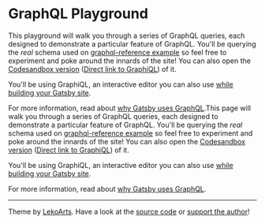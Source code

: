 # GraphQL Playground

This playground will walk you through a series of GraphQL queries, each designed to demonstrate a particular feature of GraphQL. You'll be querying the _real_ schema used on [graphql-reference example](https://github.com/gatsbyjs/gatsby/tree/master/examples/graphql-reference) so feel free to experiment and poke around the innards of the site! You can also open the [Codesandbox version](https://codesandbox.io/s/github/gatsbyjs/gatsby/tree/master/examples/graphql-reference) ([Direct link to GraphiQL](https://711808k40x.sse.codesandbox.io/___graphql)) of it.

You'll be using GraphiQL, an interactive editor you can also use [while building your Gatsby site](https://gatsbyjs.org/tutorial/part-five/#introducing-graphiql).

For more information, read about [why Gatsby uses GraphQL](https://gatsbyjs.org/docs/why-gatsby-uses-graphql/).This page will walk you through a series of GraphQL queries, each designed to demonstrate a particular feature of GraphQL. You'll be querying the _real_ schema used on [graphql-reference example](https://github.com/gatsbyjs/gatsby/tree/master/examples/graphql-reference) so feel free to experiment and poke around the innards of the site! You can also open the [Codesandbox version](https://codesandbox.io/s/github/gatsbyjs/gatsby/tree/master/examples/graphql-reference) ([Direct link to GraphiQL](https://711808k40x.sse.codesandbox.io/___graphql)) of it.

You'll be using GraphiQL, an interactive editor you can also use [while building your Gatsby site](https://gatsbyjs.org/tutorial/part-five/#introducing-graphiql).

For more information, read about [why Gatsby uses GraphQL](https://gatsbyjs.org/docs/why-gatsby-uses-graphql/).

---

Theme by [LekoArts](https://www.lekoarts.de). Have a look at the [source code](https://github.com/LekoArts/gatsby-themes/tree/master/themes/gatsby-theme-graphql-playground) or [support the author](https://www.patreon.com/lekoarts)!

